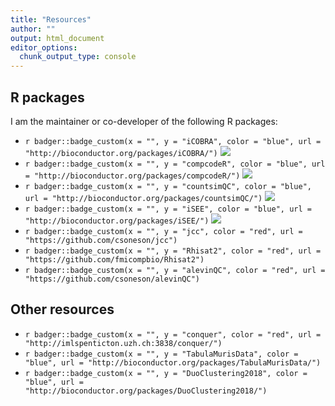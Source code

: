 ```yaml
---
title: "Resources"
author: ""
output: html_document
editor_options: 
  chunk_output_type: console
---
```


## R packages

I am the maintainer or co-developer of the following R packages:

- `r badger::badge_custom(x = "", y = "iCOBRA", color = "blue", url = "http://bioconductor.org/packages/iCOBRA/")` <img src="https://bioconductor.org/shields/years-in-bioc/iCOBRA.svg">
- `r badger::badge_custom(x = "", y = "compcodeR", color = "blue", url = "http://bioconductor.org/packages/compcodeR/")` <img src="https://bioconductor.org/shields/years-in-bioc/compcodeR.svg">
- `r badger::badge_custom(x = "", y = "countsimQC", color = "blue", url = "http://bioconductor.org/packages/countsimQC/")` <img src="https://bioconductor.org/shields/years-in-bioc/countsimQC.svg"> 
- `r badger::badge_custom(x = "", y = "iSEE", color = "blue", url = "http://bioconductor.org/packages/iSEE/")` <img src="https://bioconductor.org/shields/years-in-bioc/iSEE.svg">
- `r badger::badge_custom(x = "", y = "jcc", color = "red", url = "https://github.com/csoneson/jcc")`
- `r badger::badge_custom(x = "", y = "Rhisat2", color = "red", url = "https://github.com/fmicompbio/Rhisat2")`
- `r badger::badge_custom(x = "", y = "alevinQC", color = "red", url = "https://github.com/csoneson/alevinQC")`

## Other resources

- `r badger::badge_custom(x = "", y = "conquer", color = "red", url = "http://imlspenticton.uzh.ch:3838/conquer/")`
- `r badger::badge_custom(x = "", y = "TabulaMurisData", color = "blue", url = "http://bioconductor.org/packages/TabulaMurisData/")` 
- `r badger::badge_custom(x = "", y = "DuoClustering2018", color = "blue", url = "http://bioconductor.org/packages/DuoClustering2018/")` 
